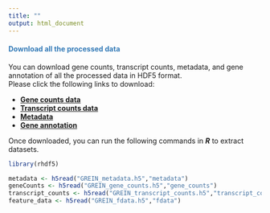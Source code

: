 ```yaml
---
title: ""
output: html_document
---
```


<h4>
<span style="color:#337ab7">Download all the processed data</span></h4>

You can download gene counts, transcript counts, metadata, and gene annotation of all the processed data in HDF5 format.  
Please click the following links to download:

 * [**Gene counts data**](http://www.ilincs.org/tmp/GREIN_gene_counts.h5)
 * [**Transcript counts data**](http://www.ilincs.org/tmp/GREIN_transcript_counts.h5)
 * [**Metadata**](http://www.ilincs.org/tmp/GREIN_metadata.h5)
 * [**Gene annotation**](http://www.ilincs.org/tmp/GREIN_fdata.h5)
 
 
Once downloaded, you can run the following commands in ***R*** to extract datasets.

```r
library(rhdf5)

metadata <- h5read("GREIN_metadata.h5","metadata")
geneCounts <- h5read("GREIN_gene_counts.h5","gene_counts")
transcript_counts <- h5read("GREIN_transcript_counts.h5","transcript_counts")
feature_data <- h5read("GREIN_fdata.h5","fdata")

```